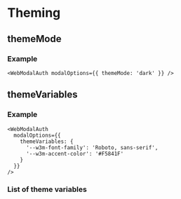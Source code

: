 
# Theming

## themeMode

<ThemeModePartial />

### Example

```tsx
<WebModalAuth modalOptions={{ themeMode: 'dark' }} />
```

## themeVariables

<ThemeVariablesPartial />

### Example

```tsx
<WebModalAuth
  modalOptions={{
    themeVariables: {
      '--w3m-font-family': 'Roboto, sans-serif',
      '--w3m-accent-color': '#F5841F'
    }
  }}
/>
```

### List of theme variables

<ThemeVariablesTablePartial />
